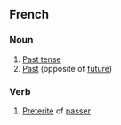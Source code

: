 ==French==
===Noun===
# [[Past tense]]
# [[Past]] (opposite of [[future]])
===Verb===
# [[Preterite]] of [[passer]]